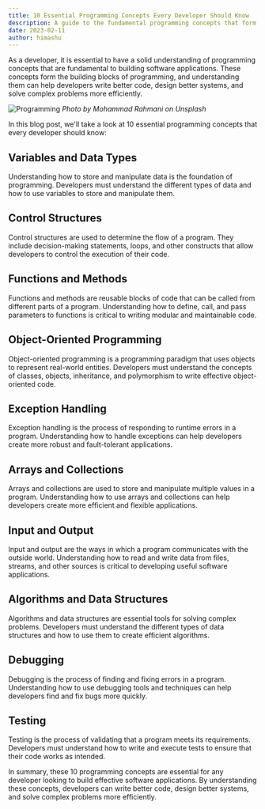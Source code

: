 ```yaml
---
title: 10 Essential Programming Concepts Every Developer Should Know
description: A guide to the fundamental programming concepts that form the building blocks of software development.
date: 2023-02-11
author: himashu
---
```


As a developer, it is essential to have a solid understanding of programming concepts that are fundamental to building software applications. These concepts form the building blocks of programming, and understanding them can help developers write better code, design better systems, and solve complex problems more efficiently.

![Programming](https://unsplash.com/photos/ZG3UT6_RN6c)
_Photo by Mohammad Rahmani on Unsplash_

In this blog post, we'll take a look at 10 essential programming concepts that every developer should know:

## Variables and Data Types

Understanding how to store and manipulate data is the foundation of programming. Developers must understand the different types of data and how to use variables to store and manipulate them.

## Control Structures

Control structures are used to determine the flow of a program. They include decision-making statements, loops, and other constructs that allow developers to control the execution of their code.

## Functions and Methods

Functions and methods are reusable blocks of code that can be called from different parts of a program. Understanding how to define, call, and pass parameters to functions is critical to writing modular and maintainable code.

## Object-Oriented Programming

Object-oriented programming is a programming paradigm that uses objects to represent real-world entities. Developers must understand the concepts of classes, objects, inheritance, and polymorphism to write effective object-oriented code.

## Exception Handling

Exception handling is the process of responding to runtime errors in a program. Understanding how to handle exceptions can help developers create more robust and fault-tolerant applications.

## Arrays and Collections

Arrays and collections are used to store and manipulate multiple values in a program. Understanding how to use arrays and collections can help developers create more efficient and flexible applications.

## Input and Output

Input and output are the ways in which a program communicates with the outside world. Understanding how to read and write data from files, streams, and other sources is critical to developing useful software applications.

## Algorithms and Data Structures

Algorithms and data structures are essential tools for solving complex problems. Developers must understand the different types of data structures and how to use them to create efficient algorithms.

## Debugging

Debugging is the process of finding and fixing errors in a program. Understanding how to use debugging tools and techniques can help developers find and fix bugs more quickly.

## Testing

Testing is the process of validating that a program meets its requirements. Developers must understand how to write and execute tests to ensure that their code works as intended.

In summary, these 10 programming concepts are essential for any developer looking to build effective software applications. By understanding these concepts, developers can write better code, design better systems, and solve complex problems more efficiently.
